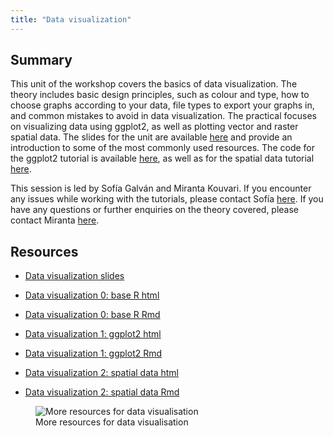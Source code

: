 ```yaml
---
title: "Data visualization"
---
```


## Summary

This unit of the workshop covers the basics of data visualization. The theory includes basic design principles, such as colour and type, how to choose graphs according to your data, file types to export your graphs in, and common mistakes to avoid in data visualization. The practical focuses on visualizing data using ggplot2, as well as plotting vector and raster spatial data. The slides for the unit are available [here](https://github.com/SofiaGalv/DataVis/blob/d7ece9a5cf63df24b84409e4e1999fa0f6be5da3/palaeoverse%20hackathon%202023%20-%20data%20viz%20theory.pdf) and provide an introduction to some of the most commonly used resources. The code for the ggplot2 tutorial is available [here](https://htmlpreview.github.io/?https://github.com/SofiaGalv/DataVis/blob/88af00b772c7401ae7b9eba649d611ccae16eacf/DV_ggplot2.html), as well as for the spatial data tutorial [here](https://htmlpreview.github.io/?https://github.com/SofiaGalv/DataVis/blob/117ff947250a0c5b0e0f44a764edb0d0036d0374/DV_spatialdata.html).

This session is led by Sofía Galván and Miranta Kouvari. If you encounter any issues while working with the tutorials, please contact Sofía [here](mailto:sofia.galvan@uvigo.es). If you have any questions or further enquiries on the theory covered, please contact Miranta [here](mailto:kouvari.miranta@gmail.com).

## Resources

-   [Data visualization slides](https://github.com/SofiaGalv/DataVis/blob/d7ece9a5cf63df24b84409e4e1999fa0f6be5da3/palaeoverse%20hackathon%202023%20-%20data%20viz%20theory.pdf) 

-   [Data visualization 0: base R html](https://htmlpreview.github.io/?https://github.com/SofiaGalv/DataVis/blob/117ff947250a0c5b0e0f44a764edb0d0036d0374/DV_BaseR.html)
-   [Data visualization 0: base R Rmd](https://github.com/SofiaGalv/DataVis/blob/117ff947250a0c5b0e0f44a764edb0d0036d0374/DV_BaseR.Rmd)
-   [Data visualization 1: ggplot2 html](https://htmlpreview.github.io/?https://github.com/SofiaGalv/DataVis/blob/88af00b772c7401ae7b9eba649d611ccae16eacf/DV_ggplot2.html)
-   [Data visualization 1: ggplot2 Rmd](https://github.com/SofiaGalv/DataVis/blob/117ff947250a0c5b0e0f44a764edb0d0036d0374/DV_ggplot2.Rmd)
-   [Data visualization 2: spatial data html](https://htmlpreview.github.io/?https://github.com/SofiaGalv/DataVis/blob/117ff947250a0c5b0e0f44a764edb0d0036d0374/DV_spatialdata.html)
-   [Data visualization 2: spatial data Rmd](https://github.com/SofiaGalv/DataVis/blob/117ff947250a0c5b0e0f44a764edb0d0036d0374/DV_spatialdata.Rmd)

![More resources for data visualisation](https://github.com/SofiaGalv/DataVis/blob/d7ece9a5cf63df24b84409e4e1999fa0f6be5da3/DV_Resources.png)

